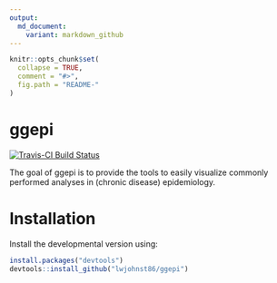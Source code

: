```yaml
---
output:
  md_document:
    variant: markdown_github
---
```


<!-- README.md is generated from README.Rmd. Please edit that file -->

```r
knitr::opts_chunk$set(
  collapse = TRUE,
  comment = "#>",
  fig.path = "README-"
)
```

# ggepi

[![Travis-CI Build Status](https://travis-ci.org/lwjohnst86/ggepi.svg?branch=master)](https://travis-ci.org/lwjohnst86/ggepi)

The goal of ggepi is to provide the tools to easily visualize commonly performed
analyses in (chronic disease) epidemiology.

# Installation

Install the developmental version using:

```r
install.packages("devtools")
devtools::install_github("lwjohnst86/ggepi")
```
